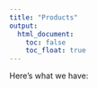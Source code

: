 ```yaml
---
title: "Products"
output: 
  html_document:
    toc: false
    toc_float: true
---
```

Here's what we have:
